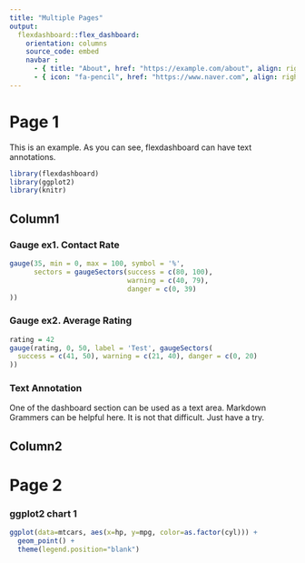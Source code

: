 ```yaml
---
title: "Multiple Pages"
output: 
  flexdashboard::flex_dashboard:
    orientation: columns
    source_code: embed
    navbar :
      - { title: "About", href: "https://example.com/about", align: right }
      - { icon: "fa-pencil", href: "https://www.naver.com", align: right}
---
```


Page 1
=============================================

This is an example. As you can see, flexdashboard can have text annotations.

```r
library(flexdashboard)
library(ggplot2)
library(knitr)
```

Column1
-----------------------------------------------------------------------
### Gauge ex1. Contact Rate

```r
gauge(35, min = 0, max = 100, symbol = '%',
      sectors = gaugeSectors(success = c(80, 100),
                             warning = c(40, 79),
                             danger = c(0, 39)
))

```

### Gauge ex2. Average Rating 

```r
rating = 42
gauge(rating, 0, 50, label = 'Test', gaugeSectors(
  success = c(41, 50), warning = c(21, 40), danger = c(0, 20)
))

```

### Text Annotation

One of the dashboard section can be used as a text area.
Markdown Grammers can be helpful here.
It is not that difficult.
Just have a try. 

Column2
-----------------------------------------------------------------------

Page 2 {data-orientation=rows}
=====================================================================

### ggplot2 chart 1

```r
ggplot(data=mtcars, aes(x=hp, y=mpg, color=as.factor(cyl))) +
  geom_point() +
  theme(legend.position="blank")

```


